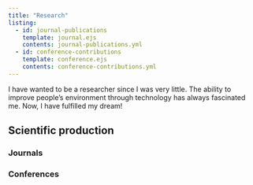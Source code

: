 ```yaml
---
title: "Research"
listing: 
  - id: journal-publications
    template: journal.ejs
    contents: journal-publications.yml
  - id: conference-contributions
    template: conference.ejs
    contents: conference-contributions.yml
---
```


I have wanted to be a researcher since I was very little.
The ability to improve people's environment through technology has always fascinated me.
Now, I have fulfilled my dream!

## Scientific production

### Journals

::: {#journal-publications}
:::

### Conferences

::: {#conference-contributions}
:::
